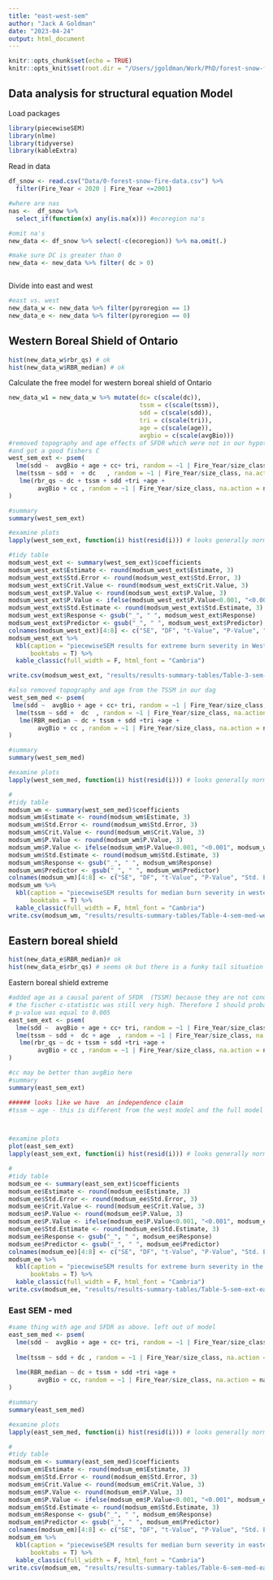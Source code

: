 ```yaml
---
title: "east-west-sem"
author: "Jack A Goldman"
date: "2023-04-24"
output: html_document
---
```


```r
knitr::opts_chunk$set(echo = TRUE)
knitr::opts_knit$set(root.dir = "/Users/jgoldman/Work/PhD/forest-snow-fire-interactions/")

```


## Data analysis for structural equation Model

Load packages

```r
library(piecewiseSEM)
library(nlme)
library(tidyverse)
library(kableExtra)
```

Read in data
```r
df_snow <- read.csv("Data/0-forest-snow-fire-data.csv") %>% 
  filter(Fire_Year < 2020 | Fire_Year <=2001) 

#where are nas
nas <-  df_snow %>% 
  select_if(function(x) any(is.na(x))) #ecoregion na's

#omit na's
new_data <- df_snow %>% select(-c(ecoregion)) %>% na.omit(.)

#make sure DC is greater than 0
new_data <- new_data %>% filter( dc > 0) 



```

Divide into east and west
```r
#east vs. west
new_data_w <- new_data %>% filter(pyroregion == 1)
new_data_e <- new_data %>% filter(pyroregion == 0)
```


## Western Boreal Shield of Ontario

```r
hist(new_data_w$rbr_qs) # ok 
hist(new_data_w$RBR_median) # ok
```

Calculate the free model for western boreal shield of Ontario
```r
new_data_w1 = new_data_w %>% mutate(dc= c(scale(dc)),
                                    tssm = c(scale(tssm)),
                                    sdd = c(scale(sdd)),
                                    tri = c(scale(tri)),
                                    age = c(scale(age)),
                                    avgbio = c(scale(avgBio)))
#removed topography and age effects of SFDR which were not in our hypothesized dag originally
#and got a good fishers C
west_sem_ext <- psem(
  lme(sdd ~  avgBio + age + cc+ tri, random = ~1 | Fire_Year/size_class, na.action = na.omit, data = new_data_w1, method = "ML"),
  lme(tssm ~ sdd +  + dc   , random = ~1 | Fire_Year/size_class, na.action = na.omit, data = new_data_w1, method = "ML"),
   lme(rbr_qs ~ dc + tssm + sdd +tri +age + 
        avgBio + cc , random = ~1 | Fire_Year/size_class, na.action = na.omit, data = new_data_w1, method = "ML")
)

#summary
summary(west_sem_ext)

#examine plots
lapply(west_sem_ext, function(i) hist(resid(i))) # looks generally normal

```


```r
#tidy table
modsum_west_ext <- summary(west_sem_ext)$coefficients
modsum_west_ext$Estimate <- round(modsum_west_ext$Estimate, 3)
modsum_west_ext$Std.Error <- round(modsum_west_ext$Std.Error, 3)
modsum_west_ext$Crit.Value <- round(modsum_west_ext$Crit.Value, 3)
modsum_west_ext$P.Value <- round(modsum_west_ext$P.Value, 3)
modsum_west_ext$P.Value <- ifelse(modsum_west_ext$P.Value<0.001, "<0.001", modsum_west_ext$P.Value)
modsum_west_ext$Std.Estimate <- round(modsum_west_ext$Std.Estimate, 3)
modsum_west_ext$Response <- gsub("_", " ", modsum_west_ext$Response)
modsum_west_ext$Predictor <- gsub("_", " ", modsum_west_ext$Predictor)
colnames(modsum_west_ext)[4:8] <- c("SE", "DF", "t-Value", "P-Value", "Std. Estimate")
modsum_west_ext %>% 
  kbl(caption = "piecewiseSEM results for extreme burn severity in Western Ontario Boreal Shield", 
      booktabs = T) %>% 
  kable_classic(full_width = F, html_font = "Cambria")

write.csv(modsum_west_ext, "results/results-summary-tables/Table-3-sem-ext-west.csv")

```










```r

#also removed topography and age from the TSSM in our dag
west_sem_med <- psem(
 lme(sdd ~  avgBio + age + cc+ tri, random = ~1 | Fire_Year/size_class, na.action = na.omit, data = new_data_w, method = "ML"),
  lme(tssm ~ sdd +  dc  , random = ~1 | Fire_Year/size_class, na.action = na.omit, data = new_data_w, method = "ML"),
   lme(RBR_median ~ dc + tssm + sdd +tri +age + 
        avgBio + cc , random = ~1 | Fire_Year/size_class, na.action = na.omit, data = new_data_w, method = "ML")
)

#summary
summary(west_sem_med)

#examine plots
lapply(west_sem_med, function(i) hist(resid(i))) # looks generally normal

#
#tidy table
modsum_wm <- summary(west_sem_med)$coefficients
modsum_wm$Estimate <- round(modsum_wm$Estimate, 3)
modsum_wm$Std.Error <- round(modsum_wm$Std.Error, 3)
modsum_wm$Crit.Value <- round(modsum_wm$Crit.Value, 3)
modsum_wm$P.Value <- round(modsum_wm$P.Value, 3)
modsum_wm$P.Value <- ifelse(modsum_wm$P.Value<0.001, "<0.001", modsum_wm$P.Value)
modsum_wm$Std.Estimate <- round(modsum_wm$Std.Estimate, 3)
modsum_wm$Response <- gsub("_", " ", modsum_wm$Response)
modsum_wm$Predictor <- gsub("_", " ", modsum_wm$Predictor)
colnames(modsum_wm)[4:8] <- c("SE", "DF", "t-Value", "P-Value", "Std. Estimate")
modsum_wm %>% 
  kbl(caption = "piecewiseSEM results for median burn severity in western Ontario boreal shield", 
      booktabs = T) %>% 
  kable_classic(full_width = F, html_font = "Cambria")
write.csv(modsum_wm, "results/results-summary-tables/Table-4-sem-med-west.csv")

```

## Eastern boreal shield

```r
hist(new_data_e$RBR_median)# ok
hist(new_data_e$rbr_qs) # seems ok but there is a funky tail situation going on.
```


Eastern boreal shield extreme
```r
#added age as a causal parent of SFDR  (TSSM) because they are not conditionally independent... However
# the fischer c-statistic was still very high. Therefore I should probably think about this
# p-value was equal to 0.005
east_sem_ext <- psem(
  lme(sdd ~  avgBio + age + cc+ tri, random = ~1 | Fire_Year/size_class, na.action = na.omit, data = new_data_e, method = "ML"),
  lme(tssm ~ sdd +  dc + age  , random = ~1 | Fire_Year/size_class, na.action = na.omit, data = new_data_e, method = "ML"),
   lme(rbr_qs ~ dc + tssm + sdd +tri +age + 
        avgBio + cc , random = ~1 | Fire_Year/size_class, na.action = na.omit, data = new_data_e, method = "ML")
)

#cc may be better than avgBio here
#summary
summary(east_sem_ext)

###### looks like we have  an independence claim
#tssm ~ age - this is different from the west model and the full model



#examine plots
plot(east_sem_ext)
lapply(east_sem_ext, function(i) hist(resid(i))) # looks generally norma

#
#tidy table
modsum_ee <- summary(east_sem_ext)$coefficients
modsum_ee$Estimate <- round(modsum_ee$Estimate, 3)
modsum_ee$Std.Error <- round(modsum_ee$Std.Error, 3)
modsum_ee$Crit.Value <- round(modsum_ee$Crit.Value, 3)
modsum_ee$P.Value <- round(modsum_ee$P.Value, 3)
modsum_ee$P.Value <- ifelse(modsum_ee$P.Value<0.001, "<0.001", modsum_ee$P.Value)
modsum_ee$Std.Estimate <- round(modsum_ee$Std.Estimate, 3)
modsum_ee$Response <- gsub("_", " ", modsum_ee$Response)
modsum_ee$Predictor <- gsub("_", " ", modsum_ee$Predictor)
colnames(modsum_ee)[4:8] <- c("SE", "DF", "t-Value", "P-Value", "Std. Estimate")
modsum_ee %>% 
  kbl(caption = "piecewiseSEM results for extreme burn severity in the boreal shield of eastern Ontario", 
      booktabs = T) %>% 
  kable_classic(full_width = F, html_font = "Cambria")
write.csv(modsum_ee, "results/results-summary-tables/Table-5-sem-ext-east.csv")

```

### East SEM - med

```r

#same thing with age and SFDR as above. left out of model
east_sem_med <- psem(
  lme(sdd ~  avgBio + age + cc+ tri, random = ~1 | Fire_Year/size_class, na.action = na.omit, data = new_data_e, method = "ML"),
  
  lme(tssm ~ sdd + dc , random = ~1 | Fire_Year/size_class, na.action = na.omit, data = new_data_e, method = "ML"),
  
  lme(RBR_median ~ dc + tssm + sdd +tri +age + 
        avgBio + cc, random = ~1 | Fire_Year/size_class, na.action = na.omit, data = new_data_e, method = "ML")
)

#summary
summary(east_sem_med)

#examine plots
lapply(east_sem_med, function(i) hist(resid(i))) # looks generally normal

#
#tidy table
modsum_em <- summary(east_sem_med)$coefficients
modsum_em$Estimate <- round(modsum_em$Estimate, 3)
modsum_em$Std.Error <- round(modsum_em$Std.Error, 3)
modsum_em$Crit.Value <- round(modsum_em$Crit.Value, 3)
modsum_em$P.Value <- round(modsum_em$P.Value, 3)
modsum_em$P.Value <- ifelse(modsum_em$P.Value<0.001, "<0.001", modsum_em$P.Value)
modsum_em$Std.Estimate <- round(modsum_em$Std.Estimate, 3)
modsum_em$Response <- gsub("_", " ", modsum_em$Response)
modsum_em$Predictor <- gsub("_", " ", modsum_em$Predictor)
colnames(modsum_em)[4:8] <- c("SE", "DF", "t-Value", "P-Value", "Std. Estimate")
modsum_em %>% 
  kbl(caption = "piecewiseSEM results for median burn severity in eastern boreal shield of Ontario", 
      booktabs = T) %>% 
  kable_classic(full_width = F, html_font = "Cambria")
write.csv(modsum_em, "results/results-summary-tables/Table-6-sem-med-east.csv")

```

